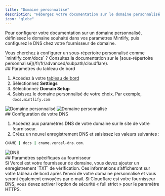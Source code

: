 ```yaml
---
title: "Domaine personnalisé"
description: "Hébergez votre documentation sur le domaine personnalisé de votre site"
icon: "globe"
---
```


Pour configurer votre documentation sur un domaine personnalisé, définissez le domaine souhaité dans vos paramètres Mintlify, puis configurez le DNS chez votre fournisseur de domaine.

<Info>
  Vous cherchez à configurer un sous-répertoire personnalisé comme `mintlify.com/docs` ? Consultez la documentation sur le [sous-répertoire personnalisé](/fr/fr/advanced/subpath/cloudflare).
</Info>

<div id="dashboard-settings">
  ## Paramètres du tableau de bord
</div>

1. Accédez à votre [tableau de bord](https://dashboard.mintlify.com)
2. Sélectionnez **Settings**
3. Sélectionnez **Domain Setup**
4. Saisissez le domaine personnalisé de votre choix. Par exemple, `docs.mintlify.com`

<Frame>
  <img alt="Domaine personnalisé" className="block dark:hidden" src="/images/add-custom-domain-light.png" />

  <img alt="Domaine personnalisé" className="hidden dark:block" src="/images/add-custom-domain-dark.png" />
</Frame>

<div id="configuring-your-dns">
  ## Configuration de votre DNS
</div>

1. Accédez aux paramètres DNS de votre domaine sur le site de votre fournisseur.
2. Créez un nouvel enregistrement DNS et saisissez les valeurs suivantes :

```bash
CNAME | docs | cname.vercel-dns.com.
```

<Frame>
  <img alt="DNS" src="https://mintlify-assets.b-cdn.net/mintlify-dns.png" />
</Frame>

<div id="provider-specific-settings">
  ## Paramètres spécifiques au fournisseur
</div>

<AccordionGroup>
  <Accordion title="Vérification Vercel">
    Si Vercel est votre fournisseur de domaine, vous devez ajouter un enregistrement `TXT` de vérification. Ces informations s’afficheront sur votre tableau de bord après l’envoi de votre domaine personnalisé et vous seront également envoyées par e‑mail.
  </Accordion>

  <Accordion title="Paramètres de sécurité Cloudflare">
    Si Cloudflare est votre fournisseur DNS, vous devez activer l’option de sécurité « full strict » pour le paramètre HTTPS.
  </Accordion>
</AccordionGroup>